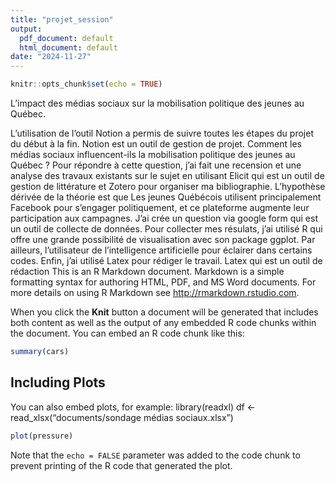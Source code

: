 ```yaml
---
title: "projet_session"
output:
  pdf_document: default
  html_document: default
date: "2024-11-27"
---
```


```r
knitr::opts_chunk$set(echo = TRUE)
```

L'impact des médias sociaux sur la mobilisation politique des jeunes au Québec.

L'utilisation de l'outil Notion a permis de suivre toutes les étapes du projet du début à la fin. Notion est un outil de gestion de projet.
Comment les médias sociaux influencent-ils la mobilisation politique des jeunes au Québec ?
Pour répondre à cette question, j'ai fait une recension et une analyse des travaux existants sur le sujet en utilisant Elicit qui est un outil de gestion de littérature et Zotero pour organiser ma bibliographie.
L'hypothèse dérivée de la théorie est que Les jeunes Québécois utilisent principalement Facebook pour s'engager politiquement, et ce plateforme augmente leur participation aux campagnes.
J'ai crée un question via google form qui est un outil de collecte de données. Pour collecter mes résulats, j'ai utilisé R qui offre une grande possibilité de visualisation avec son package ggplot. 
Par ailleurs, l'utilisateur de l'intelligence artificielle pour éclairer dans certains codes.
Enfin, j'ai utilisé Latex pour rédiger le travail. Latex qui est un outil de rédaction
This is an R Markdown document. Markdown is a simple formatting syntax for authoring HTML, PDF, and MS Word documents. For more details on using R Markdown see <http://rmarkdown.rstudio.com>.

When you click the **Knit** button a document will be generated that includes both content as well as the output of any embedded R code chunks within the document. You can embed an R code chunk like this:

```r
summary(cars)
```

## Including Plots

You can also embed plots, for example:
library(readxl)
df <- read_xlsx("documents/sondage médias sociaux.xlsx")
```r
plot(pressure)
```

Note that the `echo = FALSE` parameter was added to the code chunk to prevent printing of the R code that generated the plot.
